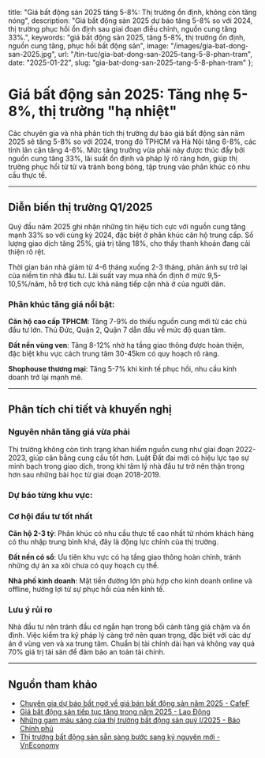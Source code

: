  title: "Giá bất động sản 2025 tăng 5-8%: Thị trường ổn định, không còn tăng nóng",
  description: "Giá bất động sản 2025 dự báo tăng 5-8% so với 2024, thị trường phục hồi ổn định sau giai đoạn điều chỉnh, nguồn cung tăng 33%.",
  keywords: "giá bất động sản 2025, tăng 5-8%, thị trường ổn định, nguồn cung tăng, phục hồi bất động sản",
  image: "/images/gia-bat-dong-san-2025.jpg",
  url: "/tin-tuc/gia-bat-dong-san-2025-tang-5-8-phan-tram",
  date: "2025-01-22",
  slug: "gia-bat-dong-san-2025-tang-5-8-phan-tram"
};

# Giá bất động sản 2025: Tăng nhẹ 5-8%, thị trường "hạ nhiệt"

Các chuyên gia và nhà phân tích thị trường dự báo giá bất động sản năm 2025 sẽ tăng 5-8% so với 2024, trong đó TPHCM và Hà Nội tăng 6-8%, các tỉnh lân cận tăng 4-6%. Mức tăng trưởng vừa phải này được thúc đẩy bởi nguồn cung tăng 33%, lãi suất ổn định và pháp lý rõ ràng hơn, giúp thị trường phục hồi từ từ và tránh bong bóng, tập trung vào phân khúc có nhu cầu thực tế.

---

## Diễn biến thị trường Q1/2025

Quý đầu năm 2025 ghi nhận những tín hiệu tích cực với nguồn cung tăng mạnh 33% so với cùng kỳ 2024, đặc biệt ở phân khúc căn hộ trung cấp. Số lượng giao dịch tăng 25%, giá trị tăng 18%, cho thấy thanh khoản đang cải thiện rõ rệt.

Thời gian bán nhà giảm từ 4-6 tháng xuống 2-3 tháng, phản ánh sự trở lại của niềm tin nhà đầu tư. Lãi suất vay mua nhà ổn định ở mức 9,5-10,5%/năm, hỗ trợ tích cực khả năng tiếp cận nhà ở của người dân.

### Phân khúc tăng giá nổi bật:
**Căn hộ cao cấp TPHCM**: Tăng 7-9% do thiếu nguồn cung mới từ các chủ đầu tư lớn. Thủ Đức, Quận 2, Quận 7 dẫn đầu về mức độ quan tâm.

**Đất nền vùng ven**: Tăng 8-12% nhờ hạ tầng giao thông được hoàn thiện, đặc biệt khu vực cách trung tâm 30-45km có quy hoạch rõ ràng.

**Shophouse thương mại**: Tăng 5-7% khi kinh tế phục hồi, nhu cầu kinh doanh trở lại mạnh mẽ.

---

## Phân tích chi tiết và khuyến nghị

### Nguyên nhân tăng giá vừa phải
Thị trường không còn tình trạng khan hiếm nguồn cung như giai đoạn 2022-2023, giúp cân bằng cung cầu tốt hơn. Luật Đất đai mới có hiệu lực tạo sự minh bạch trong giao dịch, trong khi tâm lý nhà đầu tư trở nên thận trọng hơn sau những bài học từ giai đoạn 2018-2019.

### Dự báo từng khu vực:

<Table data={{
  headers: ["Khu vực", "Tăng giá dự kiến", "Phân khúc nổi bật"],
  rows: [
    ["TPHCM", "6-8%", "Căn hộ Thủ Đức, Q2, Q7"],
    ["Hà Nội", "5-7%", "Long Biên, Gia Lam, Đông Anh"],
    ["Đà Nẵng", "4-6%", "Hải Châu, Sơn Trà"],
    ["Bình Dương", "8-10%", "Thuận An, Dĩ An, Bến Cát"]
  ]
}} />

### Cơ hội đầu tư tốt nhất
**Căn hộ 2-3 tỷ**: Phân khúc có nhu cầu thực tế cao nhất từ nhóm khách hàng có thu nhập trung bình khá, đây là động lực chính của thị trường.

**Đất nền có sổ**: Ưu tiên khu vực có hạ tầng giao thông hoàn chỉnh, tránh những dự án xa xôi chưa có quy hoạch cụ thể.

**Nhà phố kinh doanh**: Mặt tiền đường lớn phù hợp cho kinh doanh online và offline, hưởng lợi từ sự phục hồi của nền kinh tế.

### Lưu ý rủi ro
Nhà đầu tư nên tránh đầu cơ ngắn hạn trong bối cảnh tăng giá chậm và ổn định. Việc kiểm tra kỹ pháp lý càng trở nên quan trọng, đặc biệt với các dự án ở vùng ven và xa trung tâm. Chuẩn bị tài chính dài hạn và không vay quá 70% giá trị tài sản để đảm bảo an toàn tài chính.

---

## Nguồn tham khảo

- [Chuyên gia dự báo bất ngờ về giá bán bất động sản năm 2025 - CafeF](https://cafef.vn/chuyen-gia-du-bao-bat-ngo-ve-gia-ban-bat-dong-san-nam-2025-188250212073827913.chn)
- [Giá bất động sản tiếp tục tăng trong năm 2025 - Lao Động](https://laodong.vn/bat-dong-san/gia-bat-dong-san-tiep-tuc-tang-trong-nam-2025-1447248.ldo)
- [Những gam màu sáng của thị trường bất động sản quý I/2025 - Báo Chính phủ](https://baochinhphu.vn/nhung-gam-mau-sang-cua-thi-truong-bat-dong-san-quy-i-2025-102250416110149386.htm)
- [Thị trường bất động sản sẵn sàng bước sang kỷ nguyên mới - VnEconomy](https://vneconomy.vn/thi-truong-bat-dong-san-san-sang-buoc-sang-ky-nguyen-moi.htm) 
